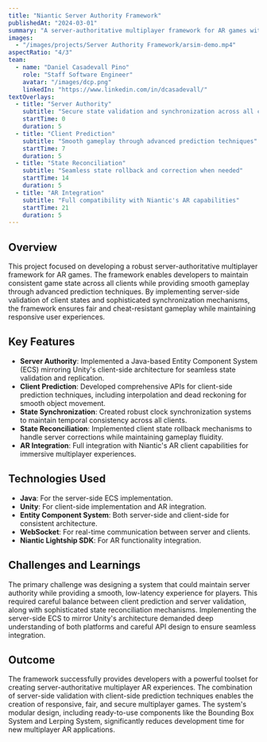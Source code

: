 ```yaml
---
title: "Niantic Server Authority Framework"
publishedAt: "2024-03-01"
summary: "A server-authoritative multiplayer framework for AR games with client prediction and state reconciliation."
images:
  - "/images/projects/Server Authority Framework/arsim-demo.mp4"
aspectRatio: "4/3"
team:
  - name: "Daniel Casadevall Pino"
    role: "Staff Software Engineer"
    avatar: "/images/dcp.png"
    linkedIn: "https://www.linkedin.com/in/dcasadevall/"
textOverlays:
  - title: "Server Authority"
    subtitle: "Secure state validation and synchronization across all clients"
    startTime: 0
    duration: 5
  - title: "Client Prediction"
    subtitle: "Smooth gameplay through advanced prediction techniques"
    startTime: 7
    duration: 5
  - title: "State Reconciliation"
    subtitle: "Seamless state rollback and correction when needed"
    startTime: 14
    duration: 5
  - title: "AR Integration"
    subtitle: "Full compatibility with Niantic's AR capabilities"
    startTime: 21
    duration: 5
---
```


## Overview

This project focused on developing a robust server-authoritative multiplayer framework for AR games. The framework 
enables developers to maintain consistent game state across all clients while providing smooth gameplay through 
advanced prediction techniques. By implementing server-side validation of client states and sophisticated 
synchronization mechanisms, the framework ensures fair and cheat-resistant gameplay while maintaining responsive 
user experiences.

## Key Features

- **Server Authority**: Implemented a Java-based Entity Component System (ECS) mirroring Unity's client-side architecture for seamless state validation and replication.
- **Client Prediction**: Developed comprehensive APIs for client-side prediction techniques, including interpolation and dead reckoning for smooth object movement.
- **State Synchronization**: Created robust clock synchronization systems to maintain temporal consistency across all clients.
- **State Reconciliation**: Implemented client state rollback mechanisms to handle server corrections while maintaining gameplay fluidity.
- **AR Integration**: Full integration with Niantic's AR client capabilities for immersive multiplayer experiences.

## Technologies Used

- **Java**: For the server-side ECS implementation.
- **Unity**: For client-side implementation and AR integration.
- **Entity Component System**: Both server-side and client-side for consistent architecture.
- **WebSocket**: For real-time communication between server and clients.
- **Niantic Lightship SDK**: For AR functionality integration.

## Challenges and Learnings

The primary challenge was designing a system that could maintain server authority while providing a smooth, 
low-latency experience for players. This required careful balance between client prediction and server 
validation, along with sophisticated state reconciliation mechanisms. Implementing the server-side ECS to mirror 
Unity's architecture demanded deep understanding of both platforms and careful API design to ensure seamless 
integration.

## Outcome

The framework successfully provides developers with a powerful toolset for creating server-authoritative 
multiplayer AR experiences. The combination of server-side validation with client-side prediction techniques 
enables the creation of responsive, fair, and secure multiplayer games. The system's modular design, including 
ready-to-use components like the Bounding Box System and Lerping System, significantly reduces development time 
for new multiplayer AR applications.